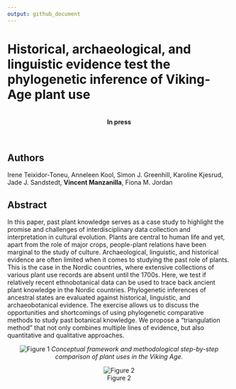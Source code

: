 ```yaml
---
output: github_document
---
```



# Historical, archaeological, and linguistic evidence test the phylogenetic inference of Viking-Age plant use


<br>
<center>
**In press**
</center>
<br>

## Authors

Irene Teixidor-Toneu, Anneleen Kool, Simon J. Greenhill, Karoline
Kjesrud, Jade J. Sandstedt, **Vincent Manzanilla**, Fiona M. Jordan

## Abstract

In this paper, past plant knowledge serves as a case study to highlight the promise and challenges of interdisciplinary data collection and interpretation in cultural evolution. Plants are central to human life and yet, apart from the role of major crops, people-plant relations have been marginal to the study of culture. Archaeological, linguistic, and historical evidence are often limited when it comes to studying the past role of plants. This is the case in the Nordic countries, where extensive collections of various plant use records are absent until the 1700s. Here, we test if relatively recent ethnobotanical data can be used to trace back ancient plant knowledge in the Nordic countries. Phylogenetic inferences of ancestral states are evaluated against historical, linguistic, and archaeobotanical evidence. The exercise allows us to discuss the opportunities and shortcomings of using phylogenetic comparative methods to study past botanical knowledge. We propose a “triangulation method” that not only combines multiple lines of evidence, but also quantitative and qualitative approaches. 

<center>
![Figure 1](https://github.com/vincentmanz/vikings/blob/main/Figure%201.png)
*Conceptual framework and methodological step-by-step comparison of plant uses in the Viking Age.*
</center>


<center>
![Figure 2](https://github.com/vincentmanz/vikings/blob/main/Figure%202.png)
</center>

